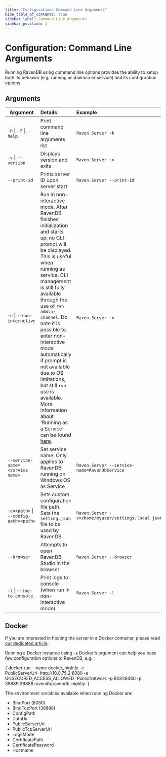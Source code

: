 ```yaml
---
title: "Configuration: Command Line Arguments"
hide_table_of_contents: true
sidebar_label: Command Line Arguments
sidebar_position: 1
---
```



# Configuration: Command Line Arguments

Running RavenDB using command line options provides the ability to setup both its behavior (e.g. running as daemon or service) and its configuration options.

## Arguments

| Argument        |      Details                         |  Example |
|------------------------|:-------------------------------------|:--------------------------|
| `-h` \| `-?` \| `--help`     | Print command line arguments list    | `Raven.Server -h`        |
| `-v` \| `--version`        | Displays version and exits           | `Raven.Server -v`       |
| `--print-id`             | Prints server ID upon server start   | `Raven.Server --print-id` |
| `-n` \| `--non-interactive` | Run in non-interactive mode. After RavenDB finishes initialization and starts up, no CLI prompt will be displayed. This is useful when running as service. CLI management is still fully available through the use of `rvn admin-channel`. Do note it is possible to enter non-interactive mode automatically if prompt is not available due to OS limitations, but still `rvn` use is available. More information about 'Running as a Service' can be found [here](../../start/installation/running-as-service.mdx). | `Raven.Server -n` |
| `--service-name=<service name>` | Set service name. Only applies to RavenDB running on Windows OS as Service | `Raven.Server --service-name=RavenDbService` |
| `-c=<path>` \| `--config-path=<path>` | Sets custom configuration file path. Sets the `setting.json` file to be used by RavenDB | `Raven.Server -c=/home/myuser/settings.local.json` |
| `--browser` | Attempts to open RavenDB Studio in the browser | `Raven.Server --browser` |
| `-l` \| `--log-to-console` | Print logs to console (when run in non-interactive mode) | `Raven.Server -l` |

## Docker

<Admonition type="info" title="Info">

If you are interested in hosting the server in a Docker container, please 
read [our dedicated article](../../start/installation/running-in-docker-container.mdx).

</Admonition>

Running a Docker instance using `-e` Docker's argument can help you pass few configuration options to RavenDB, e.g. :

<TabItem value="bash" label="bash">
<CodeBlock language="bash">
{`docker run --name docker_nightly -e PublicServerUrl=http://10.0.75.2:8080 -e UNSECURED_ACCESS_ALLOWED=PublicNetwork -p 8081:8080 -p 38889:38888 ravendb/ravendb-nightly
`}
</CodeBlock>
</TabItem>

The environment variables available when running Docker are:

* BindPort (8080)
* BindTcpPort (38888)
* ConfigPath
* DataDir
* PublicServerUrl
* PublicTcpServerUrl
* LogsMode
* CertificatePath
* CertificatePassword
* Hostname

